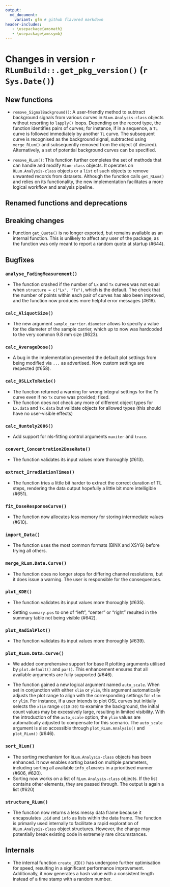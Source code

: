 ```yaml
---
output:
  md_document:
    variant: gfm # github flavored markdown
header-includes:
   - \usepackage{amsmath}
   - \usepackage{amssymb}
---
```

<!-- NEWS.md was auto-generated by NEWS.Rmd. Please DO NOT edit by hand!-->

# Changes in version `r RLumBuild::.get_pkg_version()` (`r Sys.Date()`)

## New functions

* `remove_SignalBackground()`: A user-friendly method to subtract background signals 
from various curves in `RLum.Analysis-class` objects without resorting to `lapply()` 
loops. Depending on the record type, the function identifies pairs of curves; 
for instance, if in a sequence, a `TL` curve is followed immediately by another 
`TL` curve. The subsequent curve is recognised as the background signal, 
subtracted using `merge_RLum()` and subsequently removed from the object (if desired). 
Alternatively, a set of potential background curves can be specified. 

* `remove_RLum()`: This function further completes the set of methods that can handle 
and modify `RLum-class` objects. It operates on `RLum.Analysis-class` objects or a `list` 
of such objects to remove unwanted records from datasets. Although the function 
calls `get_RLum()` and relies on its functionality, the new implementation 
facilitates a more logical workflow and analysis pipeline. 

## Renamed functions and deprecations

## Breaking changes

* Function `get_Quote()` is no longer exported, but remains available as an
internal function. This is unlikely to affect any user of the package, as the
function was only meant to report a random quote at startup (#644).

## Bugfixes

### `analyse_FadingMeasurement()` 
* The function crashed if the number of `Lx` and `Tx` curves was not equal
when `structure = c("Lx", "Tx")`, which is the default. The check that the
number of points within each pair of curves has also been improved, and the
function now produces more helpful error messages (#616).

### `calc_AliquotSize()`

* The new argument `sample_carrier.diameter` allows to specify a value for
the diameter of the sample carrier, which up to now was hardcoded to the very
common 9.8 mm size (#623).

### `calc_AverageDose()`

* A bug in the implementation prevented the default plot settings from
being modified via `...` as advertised. Now custom settings are respected
(#658).

### `calc_OSLLxTxRatio()`
* The function returned a warning for wrong integral settings for the `Tx` curve even if no `Tx` curve was provided; fixed. 
* The function does not check any more of different object types for `Lx.data` and `Tx.data` but validate objects for allowed types (this should have no user-visible effects)

### `calc_Huntely2006()`

* Add support for nls-fitting control arguments `maxiter` and `trace`.

### `convert_Concentration2DoseRate()`

* The function validates its input values more thoroughly (#613).

### `extract_IrradiationTimes()`

* The function tries a little bit harder to extract the correct duration of 
TL steps, rendering the data output hopefully a little bit more intelligible (#651).  

### `fit_DoseResponseCurve()`

* The function now allocates less memory for storing intermediate values
(#610).

### `import_Data()`

* The function uses the most common formats (BINX and XSYG) before trying
all others.

### `merge_RLum.Data.Curve()`

* The function does no longer stops for differing channel resolutions, 
but it does issue a warning. The user is responsible for the consequences.

### `plot_KDE()`

* The function validates its input values more thoroughly (#635).

* Setting `summary.pos` to one of "left", "center" or "right" resulted in
the summary table not being visible (#642).

### `plot_RadialPlot()`

* The function validates its input values more thoroughly (#639).

### `plot_RLum.Data.Curve()`

* We added comprehensive support for base R plotting arguments utilised by `plot.default()` and `par()`. 
This enhancement ensures that all available arguments are fully supported (#646).

* The function gained a new logical argument named `auto_scale`. When set in conjunction with either `xlim` or `ylim`, this argument automatically adjusts the plot range to align with the corresponding settings for `xlim` or `ylim`. For instance, if a user intends to plot OSL curves but initially selects the `xlim` range `c(10:30)` to examine the background, the initial count values may be excessively large, resulting in limited visibility. With the introduction of the `auto_scale` option, the `ylim` values are automatically adjusted to compensate for this scenario. The `auto_scale` argument is also accessible through `plot_RLum.Analysis()` and `plot_RLum()` (#646).


### `sort_RLum()`
* The sorting mechanism for `RLum.Analysis-class` objects has been enhanced. 
It now enables sorting based on multiple parameters, including sorting all 
available `info_elements` in a prioritised manner (#606, #620).
* Sorting now works on a list of `RLum.Analysis-class` objects. If the list contains other elements, 
they are passed through. The output is again a list (#620) 

### `structure_RLum()`

* The function now returns a less messy data frame because it encapsulates
`.pid` and `info` as lists within the data frame. The function is primarily
used internally to facilitate a rapid exploration of `RLum.Analysis-class`
object structures. However, the change may potentially break existing code in
extremely rare circumstances.

## Internals

* The internal function `create_UID()` has undergone further optimisation for speed, 
resulting in a significant performance improvement. Additionally, it now generates 
a hash value with a consistent length instead of a time stamp with a random number.
